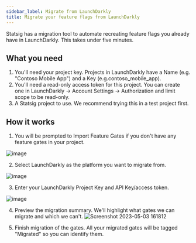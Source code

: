 ```yaml
---
sidebar_label: Migrate from LaunchDarkly
title: Migrate your feature flags from LaunchDarkly
---
```


Statsig has a migration tool to automate recreating feature flags you already have in LaunchDarkly. This takes under five minutes. 

## What you need
1. You'll need your project key. Projects in LaunchDarkly have a Name (e.g. "Contoso Mobile App") and a Key (e.g.contoso_mobile_app). 
2. You'll need a read-only access token for this project. You can create one in LaunchDarkly -> Account Settings -> Authorization and limit scope to be read-only. 
3. A Statsig project to use. We recommend trying this in a test project first. 

## How it works

1. You will be prompted to Import Feature Gates if you don't have any feature gates in your project. 

![image](https://user-images.githubusercontent.com/31516123/236071920-fa65f966-24e3-44ed-9880-687532c6be46.png)

2. Select LaunchDarkly as the platform you want to migrate from. 

![image](https://user-images.githubusercontent.com/31516123/236071983-dca64870-5790-44fe-b9ee-8a17e29602f2.png)

3. Enter your LaunchDarkly Project Key and API Key/access token.

![image](https://user-images.githubusercontent.com/31516123/236072048-66d0e132-55b4-4e88-83a2-c511018cf097.png)

4. Preview the migration summary. We'll highlight what gates we can migrate and which we can't. 
![Screenshot 2023-05-03 161812](https://user-images.githubusercontent.com/31516123/236072154-8ac131f8-7dae-4632-8259-71d216068350.png)

5. Finish migration of the gates. All your migrated gates will be tagged "Migrated" so you can identify them. 
